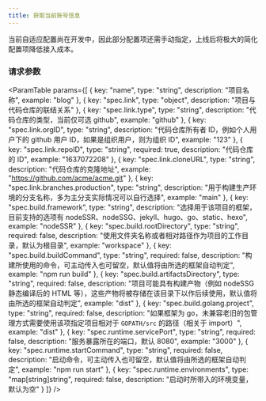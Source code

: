 ```yaml
---
title: 获取当前账号信息
---
```



<Metadata 
    title="创建项目"
    verb="POST"
    path="/v1/project"
/>

当前自适应配置尚在开发中，因此部分配置项还需手动指定，上线后将极大的简化配置项降低接入成本。

### 请求参数

<ParamTable
    params={[
        {
            key: "name",
            type: "string",
            description: "项目名称",
            example: "blog"
        },
        {
            key: "spec.link",
            type: "object",
            description: "项目与代码仓库的联结关系"
        },
        {
            key: "spec.link.type",
            type: "string",
            description: "代码仓库的类型，当前仅可选 github",
            example: "github"
        },
        {
            key: "spec.link.orgID",
            type: "string",
            description: "代码仓库所有者 ID，例如个人用户下的 github 用户 ID，如果是组织用户，则为组织 ID",
            example: "123"
        },
        {
            key: "spec.link.repoID",
            type: "string",
            required: true,
            description: "代码仓库的 ID",
            example: "1637072208"
        },
        {
            key: "spec.link.cloneURL",
            type: "string",
            description: "代码仓库的克隆地址",
            example: "https://github.com/acme/acme.git"
        },
        {
            key: "spec.link.branches.production",
            type: "string",
            description: "用于构建生产环境的分支名称，多为主分支实际情况可以自行选择",
            example: "main"
        },
        {
            key: "spec.build.framework",
            type: "string",
            description: "选择用于该项目的框架，目前支持的选项有 nodeSSR、nodeSSG、jekyll、hugo、go、static、hexo",
            example: "nodeSSR"
        },
        {
            key: "spec.build.rootDirectory",
            type: "string",
            required: false,
            description: "使用文件夹名称或者相对路径作为项目的工作目录，默认为根目录",
            example: "workspace"
        },
        {
            key: "spec.build.buildCommand",
            type: "string",
            required: false,
            description: "构建所使用的命令，可主动传入也可留空，默认值将由所选的框架自动判定",
            example: "npm run build"
        },
        {
            key: "spec.build.artifactsDirectory",
            type: "string",
            required: false,
            description: "项目可能具有构建产物（例如 nodeSSG 静态编译后的 HTML 等），这些产物将被存储在该目录下以作后续使用，默认值将由所选的框架自动判定",
            example: "dist"
        },
        {
            key: "spec.build.golang.project",
            type: "string",
            required: false,
            description: "如果框架为 go，未兼容老旧的包管理方式需要使用该项指定项目相对于 `GOPATH/src` 的路径（相关于 import）",
            example: "dist"
        },
        {
            key: "spec.runtime.servicePort",
            type: "string",
            required: false,
            description: "服务暴露所在的端口，默认 8080",
            example: "3000"
        },
        {
            key: "spec.runtime.startCommand",
            type: "string",
            required: false,
            description: "启动命令，可主动传入也可留空，默认值将由所选的框架自动判定",
            example: "npm run start"
        },
        {
            key: "spec.runtime.environments",
            type: "map[string]string",
            required: false,
            description: "启动时所带入的环境变量，默认为空"
        }
    ]}
/>